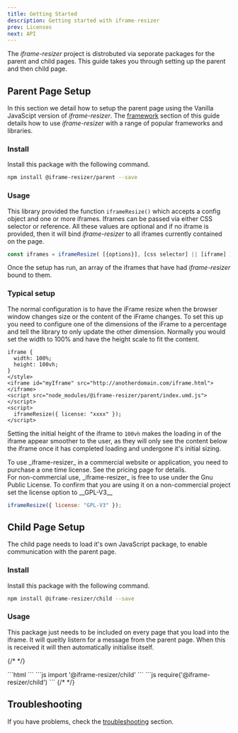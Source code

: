 ```yaml
---
title: Getting Started
description: Getting started with iframe-resizer
prev: Licenses
next: API
---
```


The _iframe-resizer_ project is distrobuted via seporate packages for the parent and child pages. This guide takes you through setting up the parent and then child page.

## Parent Page Setup

In this section we detail how to setup the parent page using the Vanilla JavaScipt version of _iframe-resizer_. The [framework](../frameworks/overview) section of this guide details how to use _iframe-resizer_ with a range of popular frameworks and libraries.

### Install

Install this package with the following command.

```bash
npm install @iframe-resizer/parent --save
```

### Usage

This library provided the function `iframeResize()` which accepts a config object and one or more iframes. Iframes can be passed via either CSS selector or reference. All these values are optional and if no iframe is provided, then it will bind _iframe-resizer_ to all iframes currently contained on the page.

```js
const iframes = iframeResize( [{options}], [css selector] || [iframe] );
```

Once the setup has run, an array of the iframes that have had _iframe-resizer_ bound to them.

### Typical setup

The normal configuration is to have the iFrame resize when the browser window changes size or the content of the iFrame changes. To set this up you need to configure one of the dimensions of the iFrame to a percentage and tell the library to only update the other dimension. Normally you would set the width to 100% and have the height scale to fit the content.

```html<style>
iframe {
  width: 100%;
  height: 100vh;
}
</style>
<iframe id="myIframe" src="http://anotherdomain.com/iframe.html"></iframe>
<script src="node_modules/@iframe-resizer/parent/index.umd.js"></script>
<script>
  iframeResize({ license: "xxxx" });
</script>
```

Setting the initial height of the iframe to `100vh` makes the loading in of the iframe appear smoother to the user, as they will only see the content below the iframe once it has completed loading and undergone it's initial sizing.


<Aside title="Commercial use">
  To use _iframe-resizer_ in a commercial website or application, you need to
  purchase a one time license. See the pricing page for details.
</Aside>

<Aside type="tip" title="Non-commercial use">
  For non-commercial use, _iframe-resizer_ is free to use under the Gnu Public License. To confirm that you are using it on a non-commercial project set the license option to __GPL-V3__

```js
iframeResize({ license: "GPL-V3" });
```

</Aside>

## Child Page Setup

The child page needs to load it's own JavaScript package, to enable communication with the parent page.

### Install

Install this package with the following command.

```bash
npm install @iframe-resizer/child --save
```

### Usage

This package just needs to be included on every page that you load into the iframe. It will queitly listern for a message from the parent page. When this is received it will then automatically initialise itself.

{/* <!-- prettier-ignore-start --> */}


<Tabs>
  <TabItem label="Vanilla js">
```html
<script src="node_modules/@iframe-resizer/child/index.umd.js"></script>
```
  </TabItem>
  <TabItem label="ES Modules">
```js
import '@iframe-resizer/child'
```
</TabItem>
  <TabItem label="Common JS">
```js
require('@iframe-resizer/child')
```
  </TabItem>
</Tabs>
{/* <!-- prettier-ignore-end --> */}

## Troubleshooting

If you have problems, check the [troubleshooting](../troubleshooting) section.
